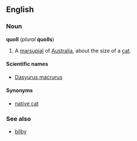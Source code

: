 ==English==
===Noun===
'''quoll''' (''plural'' '''quolls''')

#A [[marsupial]] of [[Australia]], about the size of a [[cat]].

====Scientific names====
*[[Dasyurus macrurus]]

====Synonyms====
*[[native cat]] <!-- outdated, and surely only used in aus. -->

===See also===
*[[bilby]]